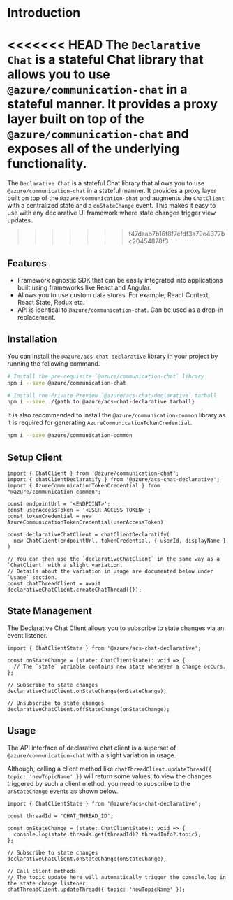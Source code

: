 
<Meta title="Stateful Chat SDK/Introduction" />

# Introduction

<<<<<<< HEAD
The `Declarative Chat` is a stateful Chat library that allows you to use `@azure/communication-chat` in a stateful manner.
It provides a proxy layer built on top of the `@azure/communication-chat` and exposes all of the underlying functionality.
=======
The `Declarative Chat` is a stateful Chat library that allows you to use `@azure/communication-chat` in a stateful manner.
It provides a proxy layer built on top of the `@azure/communication-chat` and augments the `ChatClient` with a centralized state and a `onStateChange` event. This makes it easy to use with any declarative UI framework where state changes trigger view updates.

> > > > > > > f47daab7b16f8f7efdf3a79e4377bc20454878f3

## Features

- Framework agnostic SDK that can be easily integrated into applications built using frameworks like React and Angular.
- Allows you to use custom data stores. For example, React Context, React State, Redux etc.
- API is identical to `@azure/communication-chat`. Can be used as a drop-in replacement.

## Installation

You can install the `@azure/acs-chat-declarative` library in your project by running the following command.

```bash
# Install the pre-requisite `@azure/communication-chat` library
npm i --save @azure/communication-chat

# Install the Private Preview `@azure/acs-chat-declarative` tarball
npm i --save ./{path to @azure/acs-chat-declarative tarball}
```

It is also recommended to install the `@azure/communication-common` library as it is required for generating `AzureCommunicationTokenCredential`.

```bash
npm i --save @azure/communication-common
```

## Setup Client

```tsx
import { ChatClient } from '@azure/communication-chat';
import { chatClientDeclaratify } from '@azure/acs-chat-declarative';
import { AzureCommunicationTokenCredential } from "@azure/communication-common";

const endpointUrl = '<ENDPOINT>';
const userAccessToken = '<USER_ACCESS_TOKEN>';
const tokenCredential = new AzureCommunicationTokenCredential(userAccessToken);

const declarativeChatClient = chatClientDeclaratify(
  new ChatClient(endpointUrl, tokenCredential, { userId, displayName }
)

// You can then use the `declarativeChatClient` in the same way as a `ChatClient` with a slight variation.
// Details about the variation in usage are documented below under `Usage` section.
const chatThreadClient = await declarativeChatClient.createChatThread({});
```

## State Management

The Declarative Chat Client allows you to subscribe to state changes via an event listener.

```tsx
import { ChatClientState } from '@azure/acs-chat-declarative';

const onStateChange = (state: ChatClientState): void => {
  // The `state` variable contains new state whenever a change occurs.
};

// Subscribe to state changes
declarativeChatClient.onStateChange(onStateChange);

// Unsubscribe to state changes
declarativeChatClient.offStateChange(onStateChange);
```

## Usage

The API interface of declarative chat client is a superset of `@azure/communication-chat` with a slight variation in usage.

Although, calling a client method like `chatThreadClient.updateThread({ topic: 'newTopicName' })` will return some values; to view the changes triggered by such a client method, you need to subscribe to the `onStateChange` events as shown below.

```tsx
import { ChatClientState } from '@azure/acs-chat-declarative';

const threadId = 'CHAT_THREAD_ID';

const onStateChange = (state: ChatClientState): void => {
  console.log(state.threads.get(threadId)?.threadInfo?.topic);
};

// Subscribe to state changes
declarativeChatClient.onStateChange(onStateChange);

// Call client methods
// The topic update here will automatically trigger the console.log in the state change listener.
chatThreadClient.updateThread({ topic: 'newTopicName' });
```
